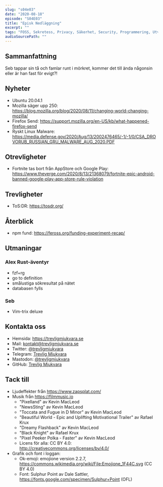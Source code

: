 ```yaml
---
slug: "s04e03"
date: "2020-08-18"
episode: "S04E03"
title: "Episk Nedläggning"
excerpt: "" 
tags: "FOSS, Sekretess, Privacy, Säkerhet, Security, Programmering, Utveckling, RaspberryPi, Mjukvara, PinePhone, Technology, Linux, Open Source, git, vim, "
audioSourcePath: ""
---
```


## Sammanfattning
Seb tappar sin tå och famlar runt i mörkret, kommer det till ända någonsin eller är han fast för evigt?!

## Nyheter
- Ubuntu 20.04.1
- Mozilla säger upp 250: https://blog.mozilla.org/blog/2020/08/11/changing-world-changing-mozilla/
- Firefox Send: https://support.mozilla.org/en-US/kb/what-happened-firefox-send
- Ryskt Linux Malware: https://media.defense.gov/2020/Aug/13/2002476465/-1/-1/0/CSA_DROVORUB_RUSSIAN_GRU_MALWARE_AUG_2020.PDF

## Otrevligheter
- Fortnite tas bort från AppStore och Google Play: https://www.theverge.com/2020/8/13/21368079/fortnite-epic-android-banned-google-play-app-store-rule-violation

## Trevligheter
- ToS:DR: https://tosdr.org/

## Återblick
- npm fund: https://feross.org/funding-experiment-recap/


## Utmaningar
### Alex Rust-äventyr
- fzf+rg
- go to definition
- smålustiga sökresultat på nätet
- databasen fylls

### Seb
- Vim-trix deluxe

## Kontakta oss
- Hemsida: https://trevligmjukvara.se
- Mail: kontakt@trevligmjukvara.se
- Twitter: [@trevligmjukvara](https://twitter.com/trevligmjukvara)
- Telegram: [Trevlig Mjukvara](https://t.me/trevligmjukvara)
- Mastodon: [@trevligmjukvara](https://mastodon.linuxkompis.se/@trevligmjukvara)
- GitHub: [Trevlig Mjukvara](https://github.com/trevligmjukvara)

## Tack till
- Ljudeffekter från https://www.zapsplat.com/
- Musik från https://filmmusic.io
  - "Pixelland" av Kevin MacLeod
  - "NewsSting" av Kevin MacLeod
  - "Toccata and Fugue in D Minor" av Kevin MacLeod
  - "Beautiful World - Epic and Uplifting Motivational Trailer" av Rafael Krux
  - "Dreamy Flashback" av Kevin MacLeod
  - "Black Knight" av Rafael Krux
  - "Pixel Peeker Polka - Faster" av Kevin MacLeod
  - Licens för alla: CC BY 4.0: http://creativecommons.org/licenses/by/4.0/
- Grafik och font i loggan:
  - Ok-emoji: emojione version 2.2.7, https://commons.wikimedia.org/wiki/File:Emojione_1F44C.svg (CC BY 4.0)
  - Font: Sulphur Point av Dale Sattler, https://fonts.google.com/specimen/Sulphur+Point (OFL)
